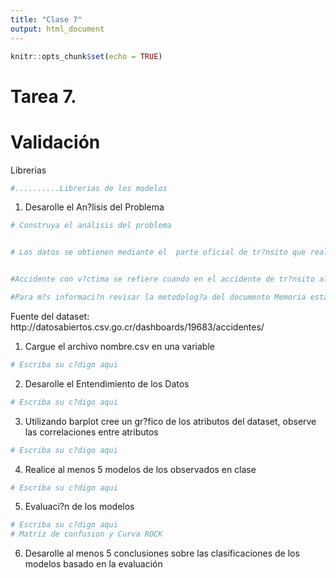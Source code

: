```yaml
---
title: "Clase 7"
output: html_document
---
```


```r
knitr::opts_chunk$set(echo = TRUE)
```

# Tarea 7.
# Validación

Librerias
```r
#..........Librerias de los modelos
```

1. Desarolle el An?lisis del Problema
```r
# Construya el análisis del problema


# Los datos se obtienen mediante el  parte oficial de tr?nsito que realiza la Direcci?n General de Polic?a de Tr?nsito al presentarse un accidente, los cuales ingresan a la base de datos de dos formas (hand held y papel). Debido a que parte de la labor principal de la Instituci?n es salvar vidas, y por los recursos limitados que existen, se trabaja solo con accidentes con heridos y/o fallecidos; y no se trabaja con accidentes que presentan solo da?os materiales. Adem?s, posteriormente inicia el proceso de limpieza, correcci?n de inconsistencias, validaci?n de algunas variables,  georeferenciaci?n de los accidentes, entre otros.


#Accidente con v?ctima se refiere cuando en el accidente de tr?nsito al menos uno de los participantes resulto: herido leve, grave o fallecido.

#Para m?s informaci?n revisar la metodolog?a del documento Memoria estad?stica de accidentes de tr?nsito con v?ctimas.Periodo 2012-2014.

```
Fuente del dataset:
http://datosabiertos.csv.go.cr/dashboards/19683/accidentes/

1. Cargue el archivo nombre.csv en una variable

```r
# Escriba su c?digo aqui
```

2. Desarolle el Entendimiento de los Datos

```r
# Escriba su c?digo aqui
```

3. Utilizando barplot cree un gr?fico de los atributos del dataset, observe las correlaciones entre atributos

```r
# Escriba su c?digo aqui
```


4. Realice al menos 5 modelos de los observados en clase
```r
# Escriba su c?digo aqui
```

5. Evaluaci?n de los modelos
```r
# Escriba su c?digo aqui
# Matriz de confusion y Curva ROCK

```


6. Desarolle al menos 5 conclusiones sobre las clasificaciones de los modelos basado en la evaluación



